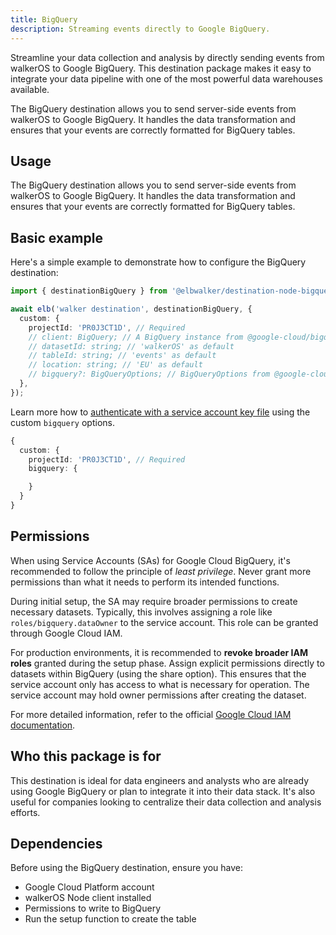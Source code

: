 ```yaml
---
title: BigQuery
description: Streaming events directly to Google BigQuery.
---
```



<PackageLink
  github="packages/destinations/node/bigquery"
  npm="@elbwalker/destination-node-bigquery"
/>

Streamline your data collection and analysis by directly sending events from
walkerOS to Google BigQuery. This destination package makes it easy to integrate
your data pipeline with one of the most powerful data warehouses available.

The BigQuery destination allows you to send server-side events from walkerOS to
Google BigQuery. It handles the data transformation and ensures that your events
are correctly formatted for BigQuery tables.

## Usage

The BigQuery destination allows you to send server-side events from walkerOS to
Google BigQuery. It handles the data transformation and ensures that your events
are correctly formatted for BigQuery tables.

## Basic example

Here's a simple example to demonstrate how to configure the BigQuery
destination:

```ts
import { destinationBigQuery } from '@elbwalker/destination-node-bigquery';

await elb('walker destination', destinationBigQuery, {
  custom: {
    projectId: 'PR0J3CT1D', // Required
    // client: BigQuery; // A BigQuery instance from @google-cloud/bigquery
    // datasetId: string; // 'walkerOS' as default
    // tableId: string; // 'events' as default
    // location: string; // 'EU' as default
    // bigquery?: BigQueryOptions; // BigQueryOptions from @google-cloud/bigquery
  },
});
```

Learn more how to
[authenticate with a service account key file](https://cloud.google.com/bigquery/docs/authentication/service-account-file)
using the custom `bigquery` options.

```ts
{
  custom: {
    projectId: 'PR0J3CT1D', // Required
    bigquery: {

    }
  }
}
```

## Permissions

When using Service Accounts (SAs) for Google Cloud BigQuery, it's recommended to
follow the principle of _least privilege_. Never grant more permissions than
what it needs to perform its intended functions.

During initial setup, the SA may require broader permissions to create necessary
datasets. Typically, this involves assigning a role like
`roles/bigquery.dataOwner` to the service account. This role can be granted
through Google Cloud IAM.

For production environments, it is recommended to **revoke broader IAM roles**
granted during the setup phase. Assign explicit permissions directly to datasets
within BigQuery (using the share option). This ensures that the service account
only has access to what is necessary for operation. The service account may hold
owner permissions after creating the dataset.

For more detailed information, refer to the official
[Google Cloud IAM documentation](https://cloud.google.com/iam/docs).

## Who this package is for

This destination is ideal for data engineers and analysts who are already using
Google BigQuery or plan to integrate it into their data stack. It's also useful
for companies looking to centralize their data collection and analysis efforts.

## Dependencies

Before using the BigQuery destination, ensure you have:

- Google Cloud Platform account
- walkerOS Node client installed
- Permissions to write to BigQuery
- Run the setup function to create the table
